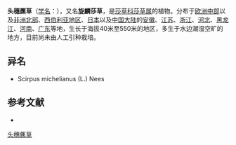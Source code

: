 {{Speciesbox
| name = 头穗藨草
| status = 
| status_system = 
| image =
| genus = Cyperus
| species = michelianus
| authority = (Linn.) Link
}}

'''头穗藨草'''（[[学名|学名]]：{{lang|la|''Cyperus michelianus''}}），又名'''旋麟莎草'''，是[[莎草科|莎草科]][[莎草属|莎草属]]的植物。分布于[[中欧|欧洲中部]]以及[[北非|非洲北部]]、[[西伯利亚|西伯利亚地区]]、[[日本|日本]]以及[[中国大陆|中国大陆]]的[[安徽|安徽]]、[[江苏|江苏]]、[[浙江|浙江]]、[[河北|河北]]、[[黑龙江|黑龙江]]、[[河南|河南]]、[[广东|广东]]等地，生长于海拔40米至550米的地区，多生于水边潮湿空旷的地方，目前尚未由人工引种栽培。

== 异名 ==
* Scirpus michelianus (L.) Nees

== 参考文献 ==
<div class="references-small">
* {{cite web| url =http://www.bioinfo.cn/db05/KmzwSpecies.php?action=view&id=6890| title =头穗藨草| work =《中国高等植物数据库全库》| publisher =中国科学院微生物研究所| author =昆明植物研究所| accessdate =2009-02-24| deadurl =yes| archiveurl =https://web.archive.org/web/20160305002934/http://www.bioinfo.cn/db05/KmzwSpecies.php?action=view&id=6890| archivedate =2016-03-05}}
</div>
{{Taxonbar|from=Q10942002}}

[[Category:莎草属|头穗藨草]]


{{植物小作品}}